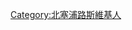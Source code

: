 {{Userbox
  |border-c = #000000
  |border-s = 1
  |id-c     = #000000
  |id-s     = 9
  |id-fc    = #ffffff
  |info-s   = 9
  |info-fc  = #000000
  |info-c   = #ffffff
  |id       = [[File:Flag of the Turkish Republic of Northern Cyprus.svg|60px]]
  |info     = 这个用户现在居住于[[北塞浦路斯土耳其共和国|北塞浦路斯]]。
}}
[[Category:北塞浦路斯維基人]]